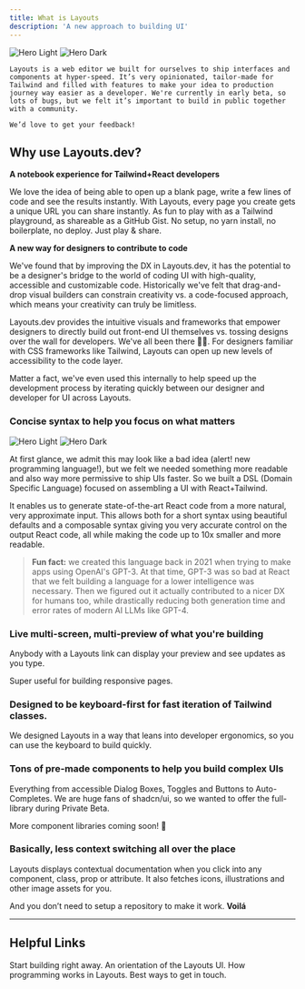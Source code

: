 ```yaml
---
title: What is Layouts
description: 'A new approach to building UI'
---
```


<img
  className="block dark:hidden"
  src="/images/hero-graphic-UI.svg"
  alt="Hero Light"
/>
<img
  className="hidden dark:block"
  src="/images/hero-graphic-UI.svg"
  alt="Hero Dark"
/>

    Layouts is a web editor we built for ourselves to ship interfaces and components at hyper-speed. It’s very opinionated, tailor-made for Tailwind and filled with features to make your idea to production journey way easier as a developer. We're currently in early beta, so lots of bugs, but we felt it’s important to build in public together with a community. 
    
    We’d love to get your feedback!

## Why use Layouts.dev?

**A notebook experience for Tailwind+React developers**

We love the idea of being able to open up a blank page, write a few lines of code and see the results instantly. 
With Layouts, every page you create gets a unique URL you can share instantly.
As fun to play with as a Tailwind playground, as shareable as a GitHub Gist.
No setup, no yarn install, no boilerplate, no deploy. Just play & share.

**A new way for designers to contribute to code**

We've found that by improving the DX in Layouts.dev, it has the potential to be a designer's bridge to the world of coding UI with high-quality, accessible and customizable code. Historically we've felt that drag-and-drop visual builders can constrain creativity vs. a code-focused approach, which means your creativity can truly be limitless.

Layouts.dev provides the intuitive visuals and frameworks that empower designers to directly build out front-end UI themselves vs. tossing designs over the wall for developers. We've all been there 😮‍💨. For designers familiar with CSS frameworks like Tailwind, Layouts can open up new levels of accessibility to the code layer.

Matter a fact, we've even used this internally to help speed up the development process by iterating quickly between our designer and developer for UI across Layouts. 

### Concise syntax to help you focus on what matters
<img
  className="block dark:hidden"
  src="/images/Syntax_graphic.svg"
  alt="Hero Light"
/>
<img
  className="hidden dark:block"
  src="/images/Syntax_graphic.svg"
  alt="Hero Dark"
/>

At first glance, we admit this may look like a bad idea (alert! new programming language!), but we felt we needed something more readable and also way more permissive to ship UIs faster. So we built a DSL (Domain Specific Language) focused on assembling a UI with React+Tailwind.

It enables us to generate state-of-the-art React code from a more natural, very approximate input. This allows both for a short syntax using beautiful defaults and a composable syntax giving you very accurate control on the output React code, all while making the code up to 10x smaller and more readable.

>**Fun fact:** we created this language back in 2021 when trying to make apps using OpenAI's GPT-3. At that time, GPT-3 was so bad at React that we felt building a language for a lower intelligence was necessary. Then we figured out it actually contributed to a nicer DX for humans too, while drastically reducing both generation time and error rates of modern AI LLMs like GPT-4.

### Live multi-screen, multi-preview of what you're building

Anybody with a Layouts link can display your preview and see updates as you type.

Super useful for building responsive pages.

### Designed to be keyboard-first for fast iteration of Tailwind classes.

We designed Layouts in a way that leans into developer ergonomics, so you can use the keyboard to build quickly. 

### Tons of pre-made components to help you build complex UIs

Everything from accessible Dialog Boxes, Toggles and Buttons to Auto-Completes. We are huge fans of shadcn/ui, so we wanted to offer the full-library during Private Beta.

More component libraries coming soon! 🎉

### Basically, less context switching all over the place

Layouts displays contextual documentation when you click into any component, class, prop or attribute. It also fetches icons, illustrations and other image assets for you.

And you don’t need to setup a repository to make it work. **Voilá**

---
## Helpful Links

<CardGroup cols={2}>
  <Card title="Quickstart" icon="rocket" href="/essentials/introduction">
    Start building right away.
  </Card>
  <Card title="The UI" icon="display" href="/essentials/editor">
    An orientation of the Layouts UI.
  </Card>
  <Card title="The syntax" icon="code" href="/essentials/The syntax">
    How programming works in Layouts.
  </Card>
  <Card title="Help & support" icon="question" href="/essentials/help">
    Best ways to get in touch.
  </Card>
</CardGroup>
